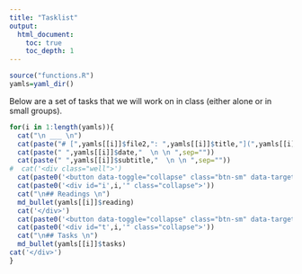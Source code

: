 ```yaml
---
title: "Tasklist"
output:
  html_document:
    toc: true
    toc_depth: 1
---
```


```r
source("functions.R")
yamls=yaml_dir()
```

Below are a set of tasks that we will work on in class (either alone or in small groups).


```r
for(i in 1:length(yamls)){
  cat("\n ___ \n") 
  cat(paste("# [",yamls[[i]]$file2,": ",yamls[[i]]$title,"](",yamls[[i]]$url,") \n"))
  cat(paste(" ",yamls[[i]]$date,"  \n \n ",sep=""))
  cat(paste(" ",yamls[[i]]$subtitle,"  \n \n ",sep=""))
#  cat('<div class="well">')
  cat(paste0('<button data-toggle="collapse" class="btn-sm" data-target="#i',i,'">Readings</button>'))
  cat(paste0('<div id="i',i,'" class="collapse">'))
  cat("\n## Readings \n")
  md_bullet(yamls[[i]]$reading)
  cat('</div>')
  cat(paste0('<button data-toggle="collapse" class="btn-sm" data-target="#t',i,'">Tasks</button>'))
  cat(paste0('<div id="t',i,'" class="collapse">'))
  cat("\n## Tasks \n")
  md_bullet(yamls[[i]]$tasks)
cat('</div>')
}
```

